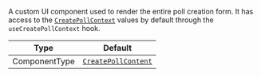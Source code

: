 A custom UI component used to render the entire poll creation form. It has access to the [`CreatePollContext`](../../../contexts/create-poll-context.mdx) values by default through the `useCreatePollContext` hook.

| Type          | Default                                                                                                                                                 |
| ------------- | ------------------------------------------------------------------------------------------------------------------------------------------------------- |
| ComponentType | [`CreatePollContent`](https://github.com/GetStream/stream-chat-react-native/blob/main/package/src/components/Poll/CreatePollContent.tsx)    |
